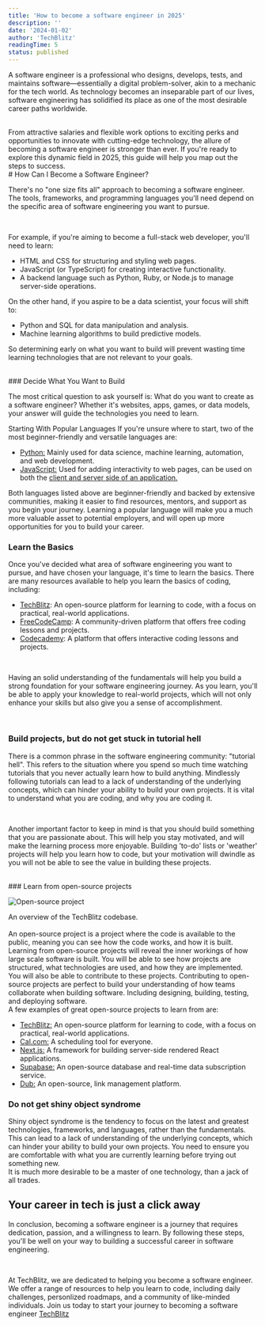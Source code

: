 ```yaml
---
title: 'How to become a software engineer in 2025'
description: ''
date: '2024-01-02'
author: 'TechBlitz'
readingTime: 5
status: published
---
```



A software engineer is a professional who designs, develops, tests, and maintains software—essentially a digital problem-solver, akin to a mechanic for the tech world. As technology becomes an inseparable part of our lives, software engineering has solidified its place as one of the most desirable career paths worldwide.

<br />
From attractive salaries and flexible work options to exciting perks and
opportunities to innovate with cutting-edge technology, the allure of becoming a
software engineer is stronger than ever. If you're ready to explore this dynamic
field in 2025, this guide will help you map out the steps to success.

<br />
# How Can I Become a Software Engineer?

There's no "one size fits all" approach to becoming a software engineer. The tools, frameworks, and programming languages you'll need depend on the specific area of software engineering you want to pursue.

<br />

For example, if you're aiming to become a full-stack web developer, you'll need to learn:

- HTML and CSS for structuring and styling web pages.
- JavaScript (or TypeScript) for creating interactive functionality.
- A backend language such as Python, Ruby, or Node.js to manage server-side operations.

On the other hand, if you aspire to be a data scientist, your focus will shift to:

- Python and SQL for data manipulation and analysis.
- Machine learning algorithms to build predictive models.

So determining early on what you want to build will prevent wasting time learning technologies that are not relevant to your goals.

<br />
### Decide What You Want to Build

The most critical question to ask yourself is: What do you want to create as a software engineer? Whether it's websites, apps, games, or data models, your answer will guide the technologies you need to learn.

Starting With Popular Languages
If you're unsure where to start, two of the most beginner-friendly and versatile languages are:

- <a href="https://www.python.org/" target="_blank" rel="noopener noreferrer" className="text-accent">Python:</a> Mainly used for data science, machine learning, automation, and web
  development.
- <a href="https://www.javascript.com/" target="_blank" rel="noopener noreferrer" className="text-accent">JavaScript:</a> Used for adding interactivity to web pages, can be used on both the 
<a href="https://www.cloudflare.com/en-gb/learning/serverless/glossary/client-side-vs-server-side/" target="_blank" rel="noopener noreferrer" className="text-accent"> client and server side of an application. </a>


Both languages listed above are beginner-friendly and backed by extensive communities, making it easier to find resources, mentors, and support as you begin your journey.
Learning a popular language will make you a much more valuable asset to potential employers, and will open up more opportunities for you to build your career.
<br />
### Learn the Basics

Once you've decided what area of software engineering you want to pursue, and have chosen your language, it's time to learn the basics. 
There are many resources available to help you learn the basics of coding, including:

- <a href="https://techblitz.dev" target="_blank" rel="noopener noreferrer" className="text-accent">TechBlitz</a>: An open-source platform for learning to code, with a focus on practical, real-world applications.
- <a href="https://www.freecodecamp.org/" target="_blank" rel="noopener noreferrer" className="text-accent">FreeCodeCamp</a>: A community-driven platform that offers free coding lessons and projects.
- <a href="https://www.codecademy.com/" target="_blank" rel="noopener noreferrer" className="text-accent">Codecademy</a>: A platform that offers interactive coding lessons and projects.

<br />

Having an solid understanding of the fundamentals will help you build a strong foundation for your software engineering journey. As you learn, you'll be able to apply your knowledge to real-world projects, which will not only enhance your skills but also give you a sense of accomplishment.

<br />

### Build projects, but do not get stuck in tutorial hell
There is a common phrase in the software engineering community: "tutorial hell". This refers to the situation where you spend so much time watching tutorials that you never actually learn how to build anything. Mindlessly following tutorials can lead to a lack of understanding of the underlying concepts, which can hinder your ability to build your own projects. 
It is vital to understand what you are coding, and why you are coding it. 

<br />

Another important factor to keep in mind is that you should build something that you are passionate about. This will help you stay motivated, and will make the learning process more enjoyable. Building 'to-do' lists or 'weather' projects will help you learn how to code, but your motivation will dwindle as you will not be able to see the value in building these projects.

<br />
### Learn from open-source projects

<br />

![Open-source project](https://imagedelivery.net/RPVheCSpWezce6eSPuR6Rw/eeb29531-5e5a-4a85-8f8d-f0ff03da9700/public)
<div className="text-center text-xs mt-2">
  An overview of the TechBlitz codebase.
</div>

<br/>
An open-source project is a project where the code is available to the public, meaning you can see how the code works, and how it is built. 
Learning from open-source projects will reveal the inner workings of how large scale software is built. You will be able to see how projects are structured, what technologies are used, and how they are implemented.

<br />
You will also be able to contribute to these projects. Contributing to open-source projects are perfect to build your understanding of how teams collaborate when building software. Including designing, building, testing, and deploying software.

<br />
A few examples of great open-source projects to learn from are:

- <a href="https://git.new/blitz" target="_blank" rel="noopener noreferrer" className="text-accent">TechBlitz:</a> An open-source platform for learning to code, with a focus on practical, real-world applications.
- <a href="https://github.com/calcom/cal.com/" target="_blank" rel="noopener noreferrer" className="text-accent">Cal.com:</a> A scheduling tool for everyone.
- <a href="https://github.com/vercel/next.js/" target="_blank" rel="noopener noreferrer" className="text-accent">Next.js:</a> A framework for building server-side rendered React applications.
- <a href="https://github.com/supabase/supabase/" target="_blank" rel="noopener noreferrer" className="text-accent">Supabase:</a> An open-source database and real-time data subscription service.
- <a href="https://github.com/dubinc/dub" target="_blank" rel="noopener noreferrer" className="text-accent">Dub:</a> An open-source, link management platform.

### Do not get shiny object syndrome

Shiny object syndrome is the tendency to focus on the latest and greatest technologies, frameworks, and languages, rather than the fundamentals. This can lead to a lack of understanding of the underlying concepts, which can hinder your ability to build your own projects.
You need to ensure you are comfortable with what you are currently learning before trying out something new. 
<br />
It is much more desirable to be a master of one technology, than a jack of all trades.

## Your career in tech is just a click away

In conclusion, becoming a software engineer is a journey that requires dedication, passion, and a willingness to learn. By following these steps, you'll be well on your way to building a successful career in software engineering.

<br />

At TechBlitz, we are dedicated to helping you become a software engineer. We offer a range of resources to help you learn to code, including daily challenges, personlized roadmaps, and a community of like-minded individuals. Join us today to start your journey to becoming a software engineer <a href="https://techblitz.dev/signup" rel="noopener noreferrer" className="text-accent">TechBlitz</a>

<div className="mt-10">
  <CallToActionBlock
    title="Learn more code, in less time"
    description="Join TechBlitz today to level up your coding skills"
    leftCta={{
      title: 'Get Started',
      href: '/signup',
    }}
  />
</div>
